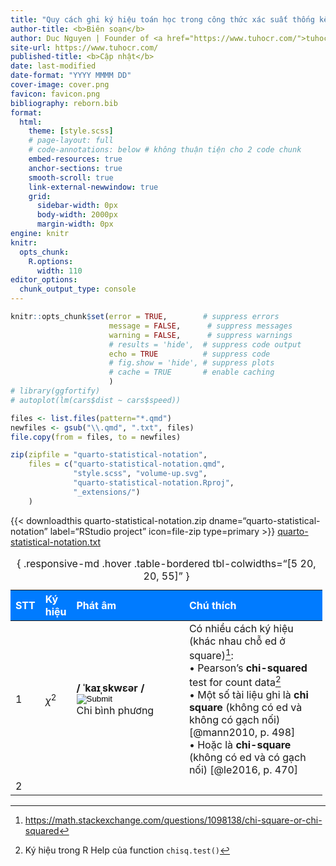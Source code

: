 ```yaml
---
title: "Quy cách ghi ký hiệu toán học trong công thức xác suất thống kê"
author-title: <b>Biên soạn</b>
author: Duc Nguyen | Founder of <a href="https://www.tuhocr.com/">tuhocr.com</a>
site-url: https://www.tuhocr.com/
published-title: <b>Cập nhật</b> 
date: last-modified
date-format: "YYYY MMMM DD"
cover-image: cover.png
favicon: favicon.png
bibliography: reborn.bib
format:
  html:
    theme: [style.scss]
    # page-layout: full
    # code-annotations: below # không thuận tiện cho 2 code chunk
    embed-resources: true
    anchor-sections: true
    smooth-scroll: true
    link-external-newwindow: true
    grid:
      sidebar-width: 0px
      body-width: 2000px
      margin-width: 0px
engine: knitr
knitr:
  opts_chunk:
    R.options:
      width: 110
editor_options: 
  chunk_output_type: console
---
```


```r
knitr::opts_chunk$set(error = TRUE,        # suppress errors
                      message = FALSE,      # suppress messages
                      warning = FALSE,      # suppress warnings
                      # results = 'hide',  # suppress code output
                      echo = TRUE          # suppress code
                      # fig.show = 'hide', # suppress plots
                      # cache = TRUE       # enable caching
                      )        
# library(ggfortify)
# autoplot(lm(cars$dist ~ cars$speed))

files <- list.files(pattern="*.qmd")
newfiles <- gsub("\\.qmd", ".txt", files)
file.copy(from = files, to = newfiles)

zip(zipfile = "quarto-statistical-notation", 
    files = c("quarto-statistical-notation.qmd", 
              "style.scss", "volume-up.svg",
              "quarto-statistical-notation.Rproj", 
              "_extensions/")
    )
```

<!-- https://github.com/shafayetShafee/downloadthis -->

<!-- https://icons.getbootstrap.com/?q=file -->

{{< downloadthis quarto-statistical-notation.zip dname="quarto-statistical-notation" label="RStudio project" icon=file-zip type=primary >}} <a href="https://applyr.netlify.app/codebase/quarto-statistical-notation/quarto-statistical-notation.txt" class="btn btn-success" role="button"> <i class="bi bi-file-code"></i> quarto-statistical-notation.txt</a> ‍ ‍ ‍ 

<!-- [**Để phóng lớn hình ảnh, bạn right-click vào hình chọn *Open image in new tab*.**]{style="color:#006600"} -->

<!-- https://quarto.org/docs/authoring/tables.html -->

```{=html}
<style>
    .heatMap {
        text-align: left;
    }
    .heatMap th {
        background: #007bff;
        color: white;
        word-wrap: break-word;
        text-align: left;
    }
</style>
```

```{=html}
<script>function chi_squared(){
  var music = new Audio('https://static.sfdict.com/audio/C04/C0417200.mp3');
  music.play();
  }</script>
```

::: heatMap

+-----------+-------------------+-----------------------------------------------------------------------------------------+-----------------------------------------------------------------------------------------------------------+
| STT       | Ký hiệu           | Phát âm                                                                                 | Chú thích 			                                                                                      |	
+===========+===================+=========================================================================================+===========================================================================================================+
| 1  		| ${\chi ^2}$       | **/ ˈkaɪˌskwɛər /** <input type="image" src="volume-up.svg" onclick="chi_squared()" />  | Có nhiều cách ký hiệu (khác nhau chỗ ed ở square)[^1]: 	                                                  |
|           |                   | <br> Chi bình phương     											     				  | <br> • Pearson's **chi-squared** test for count data[^2]												  |
|			|	                |                                                                                         | <br> • Một số tài liệu ghi là **chi square** (không có ed và không có gạch nối) [@mann2010, p. 498]       |
|           |         		    | 																						  | <br> • Hoặc là **chi-square** (không có ed và có gạch nối) [@le2016, p. 470]                              |
+-----------+-------------------+-----------------------------------------------------------------------------------------+-----------------------------------------------------------------------------------------------------------+
| 2  		|                   |					                                                                      |				                                                                                              |
+-----------+-------------------+-----------------------------------------------------------------------------------------+-----------------------------------------------------------------------------------------------------------+

: { .responsive-md .hover .table-bordered tbl-colwidths="[5 20, 20, 55]" }
:::


[^1]: <https://math.stackexchange.com/questions/1098138/chi-square-or-chi-squared>

[^2]: Ký hiệu trong R Help của function `chisq.test()`

<!-- ### <mark style="background-color: #FFFF00">Tài liệu tham khảo</mark> -->

<!-- 1.  <https://www.statisticshowto.com/statistics-basics/statistics-symbols/> -->

<!-- 2.  <https://www.bmj.com/about-bmj/resources-readers/publications/statistics-square-one> -->

<!-- 3.  <https://www.fsb.miamioh.edu/lij14/311_intu1.pdf> -->

<!-- 4.  <https://users.sussex.ac.uk/~grahamh/RM1web/StatsSymbolsGuide> -->

<!-- 5.  <https://users.sussex.ac.uk/~grahamh/RM1web/APA%20format%20for%20statistical%20notation%20and%20other%20things.pdf> -->
